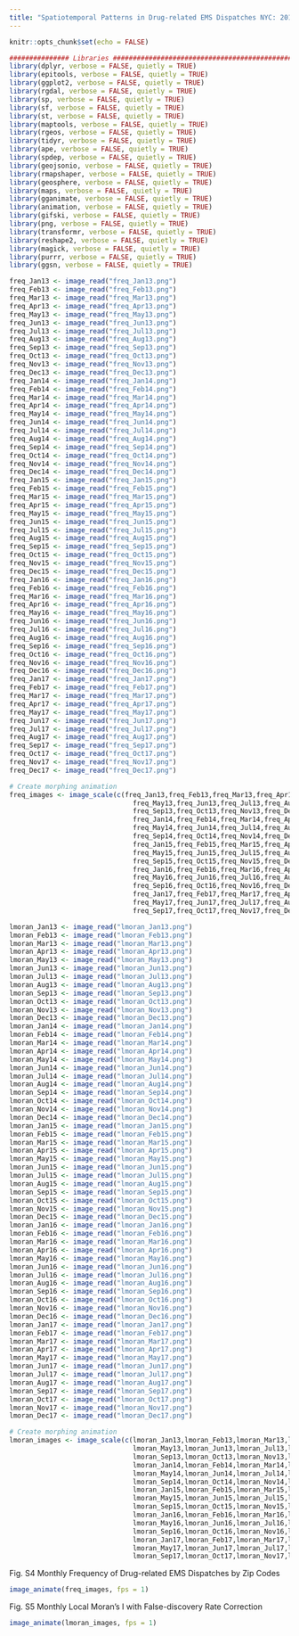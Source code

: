 ```yaml
---
title: "Spatiotemporal Patterns in Drug-related EMS Dispatches NYC: 2013-2017"
---
```


```r
knitr::opts_chunk$set(echo = FALSE)
```
```r
############### Libraries ##############################################
library(dplyr, verbose = FALSE, quietly = TRUE)
library(epitools, verbose = FALSE, quietly = TRUE)
library(ggplot2, verbose = FALSE, quietly = TRUE)
library(rgdal, verbose = FALSE, quietly = TRUE)
library(sp, verbose = FALSE, quietly = TRUE)
library(sf, verbose = FALSE, quietly = TRUE)
library(st, verbose = FALSE, quietly = TRUE)
library(maptools, verbose = FALSE, quietly = TRUE)
library(rgeos, verbose = FALSE, quietly = TRUE)
library(tidyr, verbose = FALSE, quietly = TRUE)
library(ape, verbose = FALSE, quietly = TRUE)
library(spdep, verbose = FALSE, quietly = TRUE)
library(geojsonio, verbose = FALSE, quietly = TRUE)
library(rmapshaper, verbose = FALSE, quietly = TRUE)
library(geosphere, verbose = FALSE, quietly = TRUE)
library(maps, verbose = FALSE, quietly = TRUE)
library(gganimate, verbose = FALSE, quietly = TRUE)
library(animation, verbose = FALSE, quietly = TRUE)
library(gifski, verbose = FALSE, quietly = TRUE)
library(png, verbose = FALSE, quietly = TRUE)
library(transformr, verbose = FALSE, quietly = TRUE)
library(reshape2, verbose = FALSE, quietly = TRUE)
library(magick, verbose = FALSE, quietly = TRUE)
library(purrr, verbose = FALSE, quietly = TRUE)
library(ggsn, verbose = FALSE, quietly = TRUE)

freq_Jan13 <- image_read("freq_Jan13.png")
freq_Feb13 <- image_read("freq_Feb13.png")
freq_Mar13 <- image_read("freq_Mar13.png")
freq_Apr13 <- image_read("freq_Apr13.png")
freq_May13 <- image_read("freq_May13.png")
freq_Jun13 <- image_read("freq_Jun13.png")
freq_Jul13 <- image_read("freq_Jul13.png")
freq_Aug13 <- image_read("freq_Aug13.png")
freq_Sep13 <- image_read("freq_Sep13.png")
freq_Oct13 <- image_read("freq_Oct13.png")
freq_Nov13 <- image_read("freq_Nov13.png")
freq_Dec13 <- image_read("freq_Dec13.png")
freq_Jan14 <- image_read("freq_Jan14.png")
freq_Feb14 <- image_read("freq_Feb14.png")
freq_Mar14 <- image_read("freq_Mar14.png")
freq_Apr14 <- image_read("freq_Apr14.png")
freq_May14 <- image_read("freq_May14.png")
freq_Jun14 <- image_read("freq_Jun14.png")
freq_Jul14 <- image_read("freq_Jul14.png")
freq_Aug14 <- image_read("freq_Aug14.png")
freq_Sep14 <- image_read("freq_Sep14.png")
freq_Oct14 <- image_read("freq_Oct14.png")
freq_Nov14 <- image_read("freq_Nov14.png")
freq_Dec14 <- image_read("freq_Dec14.png")
freq_Jan15 <- image_read("freq_Jan15.png")
freq_Feb15 <- image_read("freq_Feb15.png")
freq_Mar15 <- image_read("freq_Mar15.png")
freq_Apr15 <- image_read("freq_Apr15.png")
freq_May15 <- image_read("freq_May15.png")
freq_Jun15 <- image_read("freq_Jun15.png")
freq_Jul15 <- image_read("freq_Jul15.png")
freq_Aug15 <- image_read("freq_Aug15.png")
freq_Sep15 <- image_read("freq_Sep15.png")
freq_Oct15 <- image_read("freq_Oct15.png")
freq_Nov15 <- image_read("freq_Nov15.png")
freq_Dec15 <- image_read("freq_Dec15.png")
freq_Jan16 <- image_read("freq_Jan16.png")
freq_Feb16 <- image_read("freq_Feb16.png")
freq_Mar16 <- image_read("freq_Mar16.png")
freq_Apr16 <- image_read("freq_Apr16.png")
freq_May16 <- image_read("freq_May16.png")
freq_Jun16 <- image_read("freq_Jun16.png")
freq_Jul16 <- image_read("freq_Jul16.png")
freq_Aug16 <- image_read("freq_Aug16.png")
freq_Sep16 <- image_read("freq_Sep16.png")
freq_Oct16 <- image_read("freq_Oct16.png")
freq_Nov16 <- image_read("freq_Nov16.png")
freq_Dec16 <- image_read("freq_Dec16.png")
freq_Jan17 <- image_read("freq_Jan17.png")
freq_Feb17 <- image_read("freq_Feb17.png")
freq_Mar17 <- image_read("freq_Mar17.png")
freq_Apr17 <- image_read("freq_Apr17.png")
freq_May17 <- image_read("freq_May17.png")
freq_Jun17 <- image_read("freq_Jun17.png")
freq_Jul17 <- image_read("freq_Jul17.png")
freq_Aug17 <- image_read("freq_Aug17.png")
freq_Sep17 <- image_read("freq_Sep17.png")
freq_Oct17 <- image_read("freq_Oct17.png")
freq_Nov17 <- image_read("freq_Nov17.png")
freq_Dec17 <- image_read("freq_Dec17.png")

# Create morphing animation
freq_images <- image_scale(c(freq_Jan13,freq_Feb13,freq_Mar13,freq_Apr13,
                               freq_May13,freq_Jun13,freq_Jul13,freq_Aug13,
                               freq_Sep13,freq_Oct13,freq_Nov13,freq_Dec13,
                               freq_Jan14,freq_Feb14,freq_Mar14,freq_Apr14,
                               freq_May14,freq_Jun14,freq_Jul14,freq_Aug14,
                               freq_Sep14,freq_Oct14,freq_Nov14,freq_Dec14,
                               freq_Jan15,freq_Feb15,freq_Mar15,freq_Apr15,
                               freq_May15,freq_Jun15,freq_Jul15,freq_Aug15,
                               freq_Sep15,freq_Oct15,freq_Nov15,freq_Dec15,
                               freq_Jan16,freq_Feb16,freq_Mar16,freq_Apr16,
                               freq_May16,freq_Jun16,freq_Jul16,freq_Aug16,
                               freq_Sep16,freq_Oct16,freq_Nov16,freq_Dec16,
                               freq_Jan17,freq_Feb17,freq_Mar17,freq_Apr17,
                               freq_May17,freq_Jun17,freq_Jul17,freq_Aug17,
                               freq_Sep17,freq_Oct17,freq_Nov17,freq_Dec17), "400")

lmoran_Jan13 <- image_read("lmoran_Jan13.png")
lmoran_Feb13 <- image_read("lmoran_Feb13.png")
lmoran_Mar13 <- image_read("lmoran_Mar13.png")
lmoran_Apr13 <- image_read("lmoran_Apr13.png")
lmoran_May13 <- image_read("lmoran_May13.png")
lmoran_Jun13 <- image_read("lmoran_Jun13.png")
lmoran_Jul13 <- image_read("lmoran_Jul13.png")
lmoran_Aug13 <- image_read("lmoran_Aug13.png")
lmoran_Sep13 <- image_read("lmoran_Sep13.png")
lmoran_Oct13 <- image_read("lmoran_Oct13.png")
lmoran_Nov13 <- image_read("lmoran_Nov13.png")
lmoran_Dec13 <- image_read("lmoran_Dec13.png")
lmoran_Jan14 <- image_read("lmoran_Jan14.png")
lmoran_Feb14 <- image_read("lmoran_Feb14.png")
lmoran_Mar14 <- image_read("lmoran_Mar14.png")
lmoran_Apr14 <- image_read("lmoran_Apr14.png")
lmoran_May14 <- image_read("lmoran_May14.png")
lmoran_Jun14 <- image_read("lmoran_Jun14.png")
lmoran_Jul14 <- image_read("lmoran_Jul14.png")
lmoran_Aug14 <- image_read("lmoran_Aug14.png")
lmoran_Sep14 <- image_read("lmoran_Sep14.png")
lmoran_Oct14 <- image_read("lmoran_Oct14.png")
lmoran_Nov14 <- image_read("lmoran_Nov14.png")
lmoran_Dec14 <- image_read("lmoran_Dec14.png")
lmoran_Jan15 <- image_read("lmoran_Jan15.png")
lmoran_Feb15 <- image_read("lmoran_Feb15.png")
lmoran_Mar15 <- image_read("lmoran_Mar15.png")
lmoran_Apr15 <- image_read("lmoran_Apr15.png")
lmoran_May15 <- image_read("lmoran_May15.png")
lmoran_Jun15 <- image_read("lmoran_Jun15.png")
lmoran_Jul15 <- image_read("lmoran_Jul15.png")
lmoran_Aug15 <- image_read("lmoran_Aug15.png")
lmoran_Sep15 <- image_read("lmoran_Sep15.png")
lmoran_Oct15 <- image_read("lmoran_Oct15.png")
lmoran_Nov15 <- image_read("lmoran_Nov15.png")
lmoran_Dec15 <- image_read("lmoran_Dec15.png")
lmoran_Jan16 <- image_read("lmoran_Jan16.png")
lmoran_Feb16 <- image_read("lmoran_Feb16.png")
lmoran_Mar16 <- image_read("lmoran_Mar16.png")
lmoran_Apr16 <- image_read("lmoran_Apr16.png")
lmoran_May16 <- image_read("lmoran_May16.png")
lmoran_Jun16 <- image_read("lmoran_Jun16.png")
lmoran_Jul16 <- image_read("lmoran_Jul16.png")
lmoran_Aug16 <- image_read("lmoran_Aug16.png")
lmoran_Sep16 <- image_read("lmoran_Sep16.png")
lmoran_Oct16 <- image_read("lmoran_Oct16.png")
lmoran_Nov16 <- image_read("lmoran_Nov16.png")
lmoran_Dec16 <- image_read("lmoran_Dec16.png")
lmoran_Jan17 <- image_read("lmoran_Jan17.png")
lmoran_Feb17 <- image_read("lmoran_Feb17.png")
lmoran_Mar17 <- image_read("lmoran_Mar17.png")
lmoran_Apr17 <- image_read("lmoran_Apr17.png")
lmoran_May17 <- image_read("lmoran_May17.png")
lmoran_Jun17 <- image_read("lmoran_Jun17.png")
lmoran_Jul17 <- image_read("lmoran_Jul17.png")
lmoran_Aug17 <- image_read("lmoran_Aug17.png")
lmoran_Sep17 <- image_read("lmoran_Sep17.png")
lmoran_Oct17 <- image_read("lmoran_Oct17.png")
lmoran_Nov17 <- image_read("lmoran_Nov17.png")
lmoran_Dec17 <- image_read("lmoran_Dec17.png")

# Create morphing animation
lmoran_images <- image_scale(c(lmoran_Jan13,lmoran_Feb13,lmoran_Mar13,lmoran_Apr13,
                               lmoran_May13,lmoran_Jun13,lmoran_Jul13,lmoran_Aug13,
                               lmoran_Sep13,lmoran_Oct13,lmoran_Nov13,lmoran_Dec13,
                               lmoran_Jan14,lmoran_Feb14,lmoran_Mar14,lmoran_Apr14,
                               lmoran_May14,lmoran_Jun14,lmoran_Jul14,lmoran_Aug14,
                               lmoran_Sep14,lmoran_Oct14,lmoran_Nov14,lmoran_Dec14,
                               lmoran_Jan15,lmoran_Feb15,lmoran_Mar15,lmoran_Apr15,
                               lmoran_May15,lmoran_Jun15,lmoran_Jul15,lmoran_Aug15,
                               lmoran_Sep15,lmoran_Oct15,lmoran_Nov15,lmoran_Dec15,
                               lmoran_Jan16,lmoran_Feb16,lmoran_Mar16,lmoran_Apr16,
                               lmoran_May16,lmoran_Jun16,lmoran_Jul16,lmoran_Aug16,
                               lmoran_Sep16,lmoran_Oct16,lmoran_Nov16,lmoran_Dec16,
                               lmoran_Jan17,lmoran_Feb17,lmoran_Mar17,lmoran_Apr17,
                               lmoran_May17,lmoran_Jun17,lmoran_Jul17,lmoran_Aug17,
                               lmoran_Sep17,lmoran_Oct17,lmoran_Nov17,lmoran_Dec17), "400")
```

Fig. S4 Monthly Frequency of Drug-related EMS Dispatches by Zip Codes

```r
image_animate(freq_images, fps = 1)
```

Fig. S5 Monthly Local Moran's I with False-discovery Rate Correction

```r
image_animate(lmoran_images, fps = 1)
```
